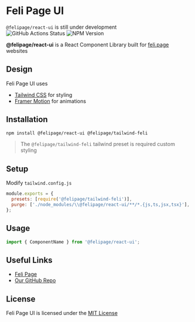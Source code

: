 
<Meta title="Welcome" />

# Feli Page UI

<div className="rounded overflow-hidden shadow-lg">
  <Alert fixed={false} colour="green">
    <code>@felipage/react-ui</code> is still under development
  </Alert>
</div>

<div className="rounded overflow-hidden pt-3 flex space-x-3">
    <img className="shadow-md" src="https://img.shields.io/github/workflow/status/felipage/react-ui/CI" alt="GitHub Actions Status"></img>
    <img className="shadow-md" src="https://img.shields.io/npm/v/@felipage/react-ui" alt="NPM Version"></img>
</div>

**@felipage/react-ui** is a React Component Library built for [feli.page](https://feli.page) websites

## Design

Feli Page UI uses

- [Tailwind CSS](https://tailwindcss.com/) for styling
- [Framer Motion](https://www.framer.com/motion/) for animations

## Installation

```sh
npm install @felipage/react-ui @felipage/tailwind-feli
```

> The `@felipage/tailwind-feli` tailwind preset is required custom styling

## Setup

Modify `tailwind.config.js`

```js
module.exports = {
  presets: [require('@felipage/tailwind-feli')],
  purge: ['./node_modules/\\@felipage/react-ui/**/*.{js,ts,jsx,tsx}'],
};
```

## Usage

```jsx
import { ComponentName } from '@felipage/react-ui';
```

## Useful Links

- [Feli Page](https://feli.page)
- [Our GitHub Repo](https://github.com/felipage/react-ui)

## License

Feli Page UI is licensed under the [MIT License](https://github.com/felipage/react-ui/blob/main/LICENSE)
